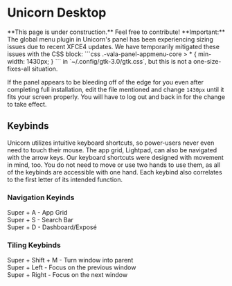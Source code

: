 
# Unicorn Desktop

<Callout type="warning" emoji="⚠">
  **This page is under construction.** Feel free to contribute!
</Callout>

<Callout emoji="ⓘ">
  **Important:** The global menu plugin in Unicorn's panel has been experiencing sizing issues due to recent XFCE4 updates. We have temporarily mitigated these issues with the CSS block:
```css
.-vala-panel-appmenu-core > * { min-width: 1430px; }
```
in `~/.config/gtk-3.0/gtk.css`, but this is not a one-size-fixes-all situation.

If the panel appears to be bleeding off of the edge for you even after completing full installation, edit the file mentioned and change `1430px` until it fits your screen properly. You will have to log out and back in for the change to take effect.
</Callout>

## Keybinds

Unicorn utilizes intuitive keyboard shortcuts, so power-users never even need to touch their mouse. The app grid, Lightpad, can also be navigated with the arrow keys. Our keyboard shortcuts were designed with movement in mind, too. You do not need to move or use two hands to use them, as all of the keybinds are accessible with one hand. Each keybind also correlates to the first letter of its intended function.

### Navigation Keyinds
<div className="nx-grid nx-grid-cols-3 nx-gap-2 nx-mt-2 nx-mb-4">
  <div className="nx-mt-4">
    <span className="nx-bg-site-200 nx-rounded-[0.25em] nx-p-2 nx-text-off-white">Super + A</span> - App Grid
  </div>

  <div className="nx-mt-4">
    <span className="nx-bg-site-200 nx-rounded-[0.25em] nx-p-2 nx-text-off-white">Super + S</span> - Search Bar
  </div>

  <div className="nx-mt-4">
    <span className="nx-bg-site-200 nx-rounded-[0.25em] nx-p-2 nx-text-off-white">Super + D</span> - Dashboard/Exposé
  </div>
</div>

### Tiling Keybinds
<div className="nx-grid nx-grid-cols-3 nx-gap-2 nx-mt-2 nx-mb-4">
  <div className="nx-mt-4">
    <span className="nx-bg-site-200 nx-rounded-[0.25em] nx-p-2 nx-text-off-white">Super + Shift + M</span> - Turn window into parent
  </div>

  <div className="nx-mt-4">
    <span className="nx-bg-site-200 nx-rounded-[0.25em] nx-p-2 nx-text-off-white">Super + Left</span> - Focus on the previous window
  </div>

  <div className="nx-mt-4">
    <span className="nx-bg-site-200 nx-rounded-[0.25em] nx-p-2 nx-text-off-white">Super + Right</span> - Focus on the next window
  </div>
</div>